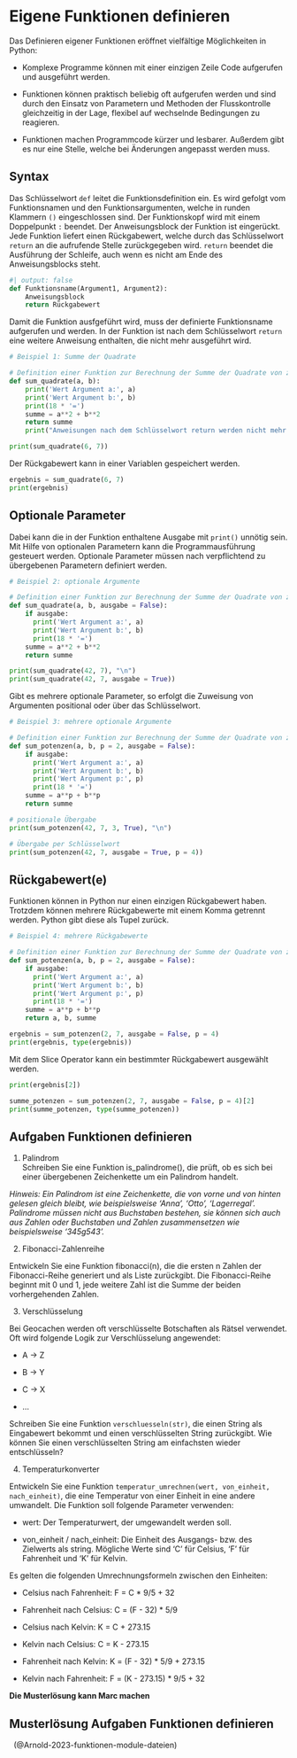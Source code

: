# Eigene Funktionen definieren
Das Definieren eigener Funktionen eröffnet vielfältige Möglichkeiten in Python:

  - Komplexe Programme können mit einer einzigen Zeile Code aufgerufen und ausgeführt werden.

  - Funktionen können praktisch beliebig oft aufgerufen werden und sind durch den Einsatz von Parametern und Methoden der Flusskontrolle gleichzeitig in der Lage, flexibel auf wechselnde Bedingungen zu reagieren.

  - Funktionen machen Programmcode kürzer und lesbarer. Außerdem gibt es nur eine Stelle, welche bei Änderungen angepasst werden muss.

## Syntax
Das Schlüsselwort `def` leitet die Funktionsdefinition ein. Es wird gefolgt vom Funktionsnamen und den Funktionsargumenten, welche in runden Klammern `()` eingeschlossen sind. Der Funktionskopf wird mit einem Doppelpunkt `:` beendet. Der Anweisungsblock der Funktion ist eingerückt. Jede Funktion liefert einen Rückgabewert, welche durch das Schlüsselwort `return` an die aufrufende Stelle zurückgegeben wird.  `return` beendet die Ausführung der Schleife, auch wenn es nicht am Ende des Anweisungsblocks steht.

``` python
#| output: false
def Funktionsname(Argument1, Argument2):
    Anweisungsblock
    return Rückgabewert
```

Damit die Funktion ausfgeführt wird, muss der definierte Funktionsname aufgerufen und werden. In der Funktion ist nach dem Schlüsselwort `return` eine weitere Anweisung enthalten, die nicht mehr ausgeführt wird.

```python
# Beispiel 1: Summe der Quadrate

# Definition einer Funktion zur Berechnung der Summe der Quadrate von zwei Argumenten
def sum_quadrate(a, b):
    print('Wert Argument a:', a)
    print('Wert Argument b:', b)
    print(18 * '=')
    summe = a**2 + b**2
    return summe
    print("Anweisungen nach dem Schlüsselwort return werden nicht mehr ausgeführt.")

print(sum_quadrate(6, 7))
```

Der Rückgabewert kann in einer Variablen gespeichert werden.

```python
ergebnis = sum_quadrate(6, 7)
print(ergebnis)
```

## Optionale Parameter
Dabei kann die in der Funktion enthaltene Ausgabe mit `print()` unnötig sein. Mit Hilfe von optionalen Parametern kann die Programmausführung gesteuert werden. Optionale Parameter müssen nach verpflichtend zu übergebenen Parametern definiert werden. 

```python
# Beispiel 2: optionale Argumente

# Definition einer Funktion zur Berechnung der Summe der Quadrate von zwei Argumenten
def sum_quadrate(a, b, ausgabe = False):
    if ausgabe:
      print('Wert Argument a:', a)
      print('Wert Argument b:', b)
      print(18 * '=')
    summe = a**2 + b**2
    return summe

print(sum_quadrate(42, 7), "\n")
print(sum_quadrate(42, 7, ausgabe = True))
```

Gibt es mehrere optionale Parameter, so erfolgt die Zuweisung von Argumenten positional oder über das Schlüsselwort.

```python
# Beispiel 3: mehrere optionale Argumente

# Definition einer Funktion zur Berechnung der Summe der Quadrate von zwei Argumenten
def sum_potenzen(a, b, p = 2, ausgabe = False):
    if ausgabe:
      print('Wert Argument a:', a)
      print('Wert Argument b:', b)
      print('Wert Argument p:', p)
      print(18 * '=')
    summe = a**p + b**p
    return summe

# positionale Übergabe
print(sum_potenzen(42, 7, 3, True), "\n")

# Übergabe per Schlüsselwort
print(sum_potenzen(42, 7, ausgabe = True, p = 4))
```

## Rückgabewert(e)
Funktionen können in Python nur einen einzigen Rückgabewert haben. Trotzdem können mehrere Rückgabewerte mit einem Komma getrennt werden. Python gibt diese als Tupel zurück.

```python
# Beispiel 4: mehrere Rückgabewerte

# Definition einer Funktion zur Berechnung der Summe der Quadrate von zwei Argumenten
def sum_potenzen(a, b, p = 2, ausgabe = False):
    if ausgabe:
      print('Wert Argument a:', a)
      print('Wert Argument b:', b)
      print('Wert Argument p:', p)
      print(18 * '=')
    summe = a**p + b**p
    return a, b, summe

ergebnis = sum_potenzen(2, 7, ausgabe = False, p = 4)
print(ergebnis, type(ergebnis))
```

Mit dem Slice Operator kann ein bestimmter Rückgabewert ausgewählt werden.

```python
print(ergebnis[2])

summe_potenzen = sum_potenzen(2, 7, ausgabe = False, p = 4)[2]
print(summe_potenzen, type(summe_potenzen))
```

<!-- ggf. ergänzen
## anonyme Funktionen Lambdas
<https://docs.python.org/3/reference/expressions.html#lambda> -->

<!-- ggf. ergänzen
return beendet die Ausführung des gesamten Anweisungsblocks
-->

## Aufgaben Funktionen definieren
1. Palindrom  
Schreiben Sie eine Funktion is_palindrome(), die prüft, ob es sich bei einer übergebenen Zeichenkette um ein Palindrom handelt.

*Hinweis: Ein Palindrom ist eine Zeichenkette, die von vorne und von hinten gelesen gleich bleibt, wie beispielsweise ‘Anna’, ‘Otto’, ‘Lagerregal’. Palindrome müssen nicht aus Buchstaben bestehen, sie können sich auch aus Zahlen oder Buchstaben und Zahlen zusammensetzen wie beispielsweise ‘345g543’.*

2. Fibonacci-Zahlenreihe

Entwickeln Sie eine Funktion fibonacci(n), die die ersten n Zahlen der Fibonacci-Reihe generiert und als Liste zurückgibt. Die Fibonacci-Reihe beginnt mit 0 und 1, jede weitere Zahl ist die Summe der beiden vorhergehenden Zahlen.

3. Verschlüsselung

Bei Geocachen werden oft verschlüsselte Botschaften als Rätsel verwendet. Oft wird folgende Logik zur Verschlüsselung angewendet:

* A -> Z

* B -> Y

* C -> X

* ...

Schreiben Sie eine Funktion `verschluesseln(str)`, die einen String als Eingabewert bekommt und einen verschlüsselten String zurückgibt. Wie können Sie einen verschlüsselten String am einfachsten wieder entschlüsseln?

4. Temperaturkonverter

Entwickeln Sie eine Funktion `temperatur_umrechnen(wert, von_einheit, nach_einheit)`, die eine Temperatur von einer Einheit in eine andere umwandelt. Die Funktion soll folgende Parameter verwenden:

  - wert: Der Temperaturwert, der umgewandelt werden soll.
  
  - von_einheit / nach_einheit: Die Einheit des Ausgangs- bzw. des Zielwerts als string. Mögliche Werte sind 'C' für Celsius, 'F' für Fahrenheit und 'K' für Kelvin.

Es gelten die folgenden Umrechnungsformeln zwischen den Einheiten:

  - Celsius nach Fahrenheit: F = C * 9/5 + 32
  
  - Fahrenheit nach Celsius: C = (F - 32) * 5/9
  
  - Celsius nach Kelvin: K = C + 273.15
  
  - Kelvin nach Celsius: C = K - 273.15
  
  - Fahrenheit nach Kelvin: K = (F - 32) * 5/9 + 273.15
  
  - Kelvin nach Fahrenheit: F = (K - 273.15) * 9/5 + 32

**Die Musterlösung kann Marc machen**

::: {.callout-tip collapse="true"}
## Musterlösung Aufgaben Funktionen definieren

:::

&nbsp;
(@Arnold-2023-funktionen-module-dateien)